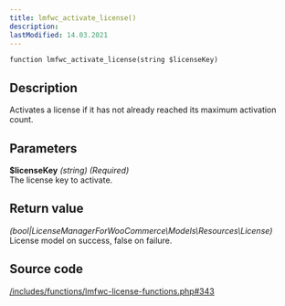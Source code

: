 ```yaml
---
title: lmfwc_activate_license()
description:
lastModified: 14.03.2021
---
```


```
function lmfwc_activate_license(string $licenseKey)
```

## Description

Activates a license if it has not already reached its maximum activation count.

## Parameters

**$licenseKey** *(string) (Required)*<br/>
The license key to activate.

## Return value

*(bool|LicenseManagerForWooCommerce\Models\Resources\License)*<br/>
License model on success, false on failure.

## Source code

<p><a href={"https://github.com/drazenbebic/license-manager-for-woocommerce/blob/master/functions/lmfwc-license-functions.php#L343"}
      target={"_blank"}
      rel={"noopener noreferrer"}>/includes/functions/lmfwc-license-functions.php#343</a></p>
